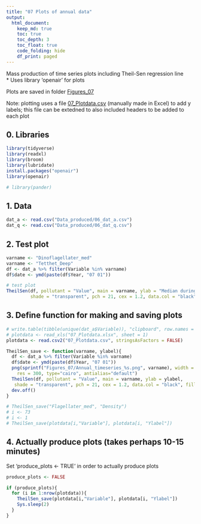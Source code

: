 ```yaml
---
title: "07 Plots of annual data"
output: 
  html_document:
    keep_md: true
    toc: true
    toc_depth: 3
    toc_float: true
    code_folding: hide
    df_print: paged   
---
```


Mass production of time series plots including Theil-Sen regression line  
* Uses library 'openair' for plots    
  
Plots are saved in folder [Figures_07](Figures_07)  

Note: plotting uses a file [07_Plotdata.csv](07_Plotdata.csv) (manually made in Excel) to add y labels; this file can be extedned to also included headers to be added to each plot  

## 0. Libraries
```r
library(tidyverse)
library(readxl)
library(broom)
library(lubridate)
install.packages("openair")
library(openair)  

# library(pander)
```

## 1. Data  
```r
dat_a <- read.csv("Data_produced/06_dat_a.csv")
dat_q <- read.csv("Data_produced/06_dat_q.csv")

```

## 2. Test plot  
```r
varname <- "Dinoflagellater_med"
varname <- "Tetthet_Deep"
df <- dat_a %>% filter(Variable %in% varname)
df$date <- ymd(paste(df$Year, "07 01"))

# test plot
TheilSen(df, pollutant = "Value", main = varname, ylab = "Median during year",
         shade = "transparent", pch = 21, cex = 1.2, data.col = "black", fill = "firebrick")

```


## 3. Define function for making and saving plots   
```r
# write.table(tibble(unique(dat_a$Variable)), "clipboard", row.names = FALSE, quote = FALSE)
# plotdata <- read_xls("07_Plotdata.xlsx", sheet = 1)
plotdata <- read.csv2("07_Plotdata.csv", stringsAsFactors = FALSE)

TheilSen_save <- function(varname, ylabel){
  df <- dat_a %>% filter(Variable %in% varname)
  df$date <- ymd(paste(df$Year, "07 01"))
  png(sprintf("Figures_07/Annual_timeseries_%s.png", varname), width = 15, height = 10, units = 'cm',  
    res = 300, type="cairo", antialias="default")
  TheilSen(df, pollutant = "Value", main = varname, ylab = ylabel,
   shade = "transparent", pch = 21, cex = 1.2, data.col = "black", fill = "firebrick")
  dev.off()
}

# TheilSen_save("Flagellater_med", "Density")
# i <- 73
# i <- 1
# TheilSen_save(plotdata[i,"Variable"], plotdata[i, "Ylabel"])

```

## 4. Actually produce plots (takes perhaps 10-15 minutes)  
Set 'produce_plots <- TRUE' in order to actually produce plots
```r
produce_plots <- FALSE

if (produce_plots){
  for (i in 1:nrow(plotdata)){
    TheilSen_save(plotdata[i,"Variable"], plotdata[i, "Ylabel"])
    Sys.sleep(2)
  }
}


```




